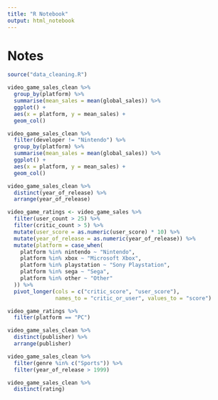 ```yaml
---
title: "R Notebook"
output: html_notebook
---
```


# Notes

```r
source("data_cleaning.R")
```

```r
video_game_sales_clean %>% 
  group_by(platform) %>% 
  summarise(mean_sales = mean(global_sales)) %>% 
  ggplot() +
  aes(x = platform, y = mean_sales) +
  geom_col()
```

```r
video_game_sales_clean %>% 
  filter(developer != "Nintendo") %>% 
  group_by(platform) %>% 
  summarise(mean_sales = mean(global_sales)) %>% 
  ggplot() +
  aes(x = platform, y = mean_sales) +
  geom_col()
```

```r
video_game_sales_clean %>% 
  distinct(year_of_release) %>% 
  arrange(year_of_release)
```

```r
video_game_ratings <- video_game_sales %>% 
  filter(user_count > 25) %>% 
  filter(critic_count > 5) %>% 
  mutate(user_score = as.numeric(user_score) * 10) %>% 
  mutate(year_of_release = as.numeric(year_of_release)) %>% 
  mutate(platform = case_when(
    platform %in% nintendo ~ "Nintendo",
    platform %in% xbox ~ "Microsoft Xbox",
    platform %in% playstation ~ "Sony Playstation",
    platform %in% sega ~ "Sega",
    platform %in% other ~ "Other"
  )) %>% 
  pivot_longer(cols = c("critic_score", "user_score"),
               names_to = "critic_or_user", values_to = "score")
```

```r
video_game_ratings %>% 
  filter(platform == "PC")
```

```r
video_game_sales_clean %>% 
  distinct(publisher) %>% 
  arrange(publisher)
```

```r
video_game_sales_clean %>% 
  filter(genre %in% c("Sports")) %>% 
  filter(year_of_release > 1999)
```

```r
video_game_sales_clean %>% 
  distinct(rating)
```

